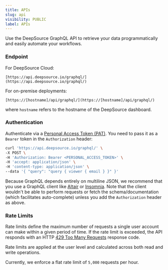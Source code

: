 ```yaml
---
title: APIs
slug: api
visibility: PUBLIC
label: APIs
---
```

Use the DeepSource GraphQL API to retrieve your data programmatically and easily automate your workflows.

### Endpoint

For DeepSource Cloud:

```
[https://api.deepsource.io/graphql/](https://api.deepsource.io/graphql/)
```

For on-premise deployments:

```
[https://[hostname]/api/graphql/](https://[hostname]/api/graphql/)
```

where `hostname` refers to the hostname of the DeepSource dashboard.

### Authentication

Authenticate via a [Personal Access Token (PAT)](/docs/apis-personal-access-token). You need to pass it as a `Bearer` token in the `Authorization` header:

```bash
curl 'https://api.deepsource.io/graphql/' \
-X POST \
-H 'Authorization: Bearer <PERSONAL_ACCESS_TOKEN>' \
-H 'accept: application/json' \
-H 'content-type: application/json' \
--data '{ "query": "query { viewer { email } }" }'
```

Because GraphQL depends entirely on multiline JSON, we recommend that you use a GraphQL client like [Altair](https://altair.sirmuel.design/) or [Insomnia](https://insomnia.rest/). Note that the client wouldn't be able to perform requests or fetch the schema/documentation (which facilitates auto-complete) unless you add the `Authorization` header as above.

### Rate Limits

Rate limits define the maximum number of requests a single user account can make within a given period of time. If the rate limit is exceeded, the API responds with an HTTP [429 Too Many Requests](https://datatracker.ietf.org/doc/html/draft-nottingham-http-new-status-02#section-4) response code.

Rate limits are applied at the user level and calculated across both read and write operations.

Currently, we enforce a flat rate limit of `5,000` requests per hour.
